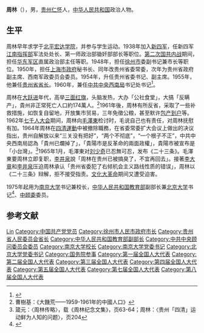 {{for|银行家，曾任深圳发展银行行长、董事长，现任辽宁振兴银行董事长|周林 (1951年)}}

'''周林'''（{{bd|1912年|5月17日|1997年|6月10日|catIdx=}}），男，[[贵州|贵州]][[仁怀|仁怀]]人，[[中华人民共和国|中华人民共和国]]政治人物。

== 生平 ==
周林早年求学于[[北平宏达学院|北平宏达学院]]，并参与学生运动。1938年加入[[新四军|新四军]]，任新四军[[江南指挥部|江南指挥部]]军法处处长、第一师政治部锄奸部部长等职位。[[第二次国共内战|第二次国共内战]]期间，担任[[华东军区|华东军区]]直属政治部主任等职。1948年，担任[[徐州市|徐州市]]委副书记兼市长等职位。1950年，担任[[上海市政府|上海市政府]]秘书长、同年改贵州省委常委，次年为贵州省政府副主席、西南军政委员会委员。1954年，升任贵州省委书记、副主席。1955年，他兼任[[贵州省省长列表|贵州省省长]]。1960年，兼任[[中共中央西南局|中共中央西南局]]书记处书记<ref>{{cite news|title=周林|url=http://www.cnfatong.com.cn/main/home/ns_detail.php?id=6011&nowmenuid=47&cpath=&catid=0|accessdate=2011-10-06|newspaper=法通天下网}}{{dead link|date=2017年12月 |bot=InternetArchiveBot |fix-attempted=yes }}</ref>。

周林在[[大跃进|大跃进]]年代，高举[[三面红旗|三面红旗]]，头脑发热，大办「公社食堂」，大搞「反瞒产」，貴州非正常死亡人口約174萬人。<ref>曹樹基：《大饑荒——1959-1961年的中國人口》</ref>1961年後，周林有所反省，采取了一些补救措施，如恢复自留地，开放集市贸易，三年免徵公粮，甚至默许[[包产到户|包产到户]]等。1962年[[七千人大会|七千人大会]]期间，周林向[[毛澤東|毛澤東]]检讨时，毛说自己也有责任，对周林抚慰有加。1964年周林在[[四清運動|四清運動]]中被撤除職務，在省委常委扩大会议上做出的决议指出，贵州自解放以来“三关没有把好”，“两个不彻底”，“一个根子不正”，中共中央西南局認為「貴州已爛掉了」，「貴陽市是反革命的兩面政權」，貴陽市被宣布是「小台灣」。<ref>箴元：〈周林传略〉，载《周林纪念文集》，页63-64；周林：〈贵州「四清」运动鲜为人知的问题〉，页204</ref>1965年1月，毛澤東对[[刘少奇|刘少奇]]已忍無可忍，发布《二十三条》。毛澤東要周林立即复职，[[李井泉|李井泉]]說「周林在贵州已被搞臭了，不宜再回去」。接著[[李大章|李大章]]和[[李井泉|李井泉]]压迫周林承认「贵州省委犯了右倾机会主义路线性质的错误」，周林以《二十三条》辩解，拒不接受指责。[[文化大革命|文化大革命]]期间又遭受迫害。

1975年起用为[[南京大学|南京大学]]书记兼校长，[[中华人民共和国教育部|中华人民共和国教育部]]副部长兼[[北京大学|北京大学]]书记<ref>{{cite news|title=北京大学历任校长书记|url=http://www.pku.edu.cn/about/lrxz/lrxz06.jsp|accessdate=2011-10-06|newspaper=北京大学|deadurl=yes|archiveurl=https://web.archive.org/web/20110927084221/http://www.pku.edu.cn/about/lrxz/lrxz06.jsp|archivedate=2011-09-27}}</ref>、[[中顾委|中顾委]]委员。

== 参考文献 ==
{{reflist}}

{{徐州市市长}}
{{中华人民共和国贵州省正职领导人|nocat}}
{{贵州行政长官}}
{{国务院参事}}
{{南京大学}}

{{Authority control}}
{{DEFAULTSORT:Zhou周}}
[[Category:周姓|Lin]]
[[Category:中国共产党党员|Category:中国共产党党员]]
[[Category:徐州市人民市政府市长|Category:徐州市人民市政府市长]]
[[Category:贵州省人民委员会省长|Category:贵州省人民委员会省长]]
[[Category:中华人民共和国教育部副部长|Category:中华人民共和国教育部副部长]]
[[Category:中共中央顾问委员会委员|Category:中共中央顾问委员会委员]]
[[Category:南京大学校长|Category:南京大学校长]]
[[Category:南京大学党委书记|Category:南京大学党委书记]]
[[Category:北京大学党委书记|Category:北京大学党委书记]]
[[Category:国务院参事|Category:国务院参事]]
[[Category:第一届全国人大代表|Category:第一届全国人大代表]]
[[Category:第二届全国人大代表|Category:第二届全国人大代表]]
[[Category:第三届全国人大代表|Category:第三届全国人大代表]]
[[Category:第四届全国人大代表|Category:第四届全国人大代表]]
[[Category:第五届全国人大代表|Category:第五届全国人大代表]]
[[Category:第七届全国人大代表|Category:第七届全国人大代表]]
[[Category:第八届全国人大代表|Category:第八届全国人大代表]]